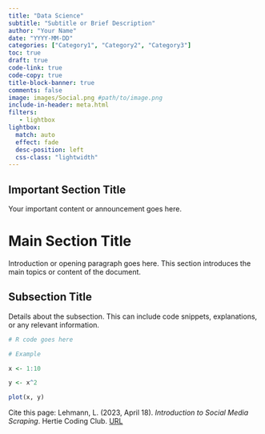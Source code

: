 ```yaml
---
title: "Data Science"
subtitle: "Subtitle or Brief Description"
author: "Your Name"
date: "YYYY-MM-DD"
categories: ["Category1", "Category2", "Category3"]
toc: true
draft: true
code-link: true
code-copy: true
title-block-banner: true
comments: false
image: images/Social.png #path/to/image.png
include-in-header: meta.html
filters:
   - lightbox
lightbox: 
  match: auto
  effect: fade
  desc-position: left
  css-class: "lightwidth"
---
```


::: {.callout-type}
## Important Section Title

Your important content or announcement goes here.
:::

# Main Section Title 

Introduction or opening paragraph goes here. This section introduces the main topics or content of the document.

## Subsection Title

Details about the subsection. This can include code snippets, explanations, or any relevant information.


```r

# R code goes here

# Example

x <- 1:10

y <- x^2

plot(x, y)


```

::: {.callout-note}
Cite this page: Lehmann, L. (2023, April 18). *Introduction to Social Media Scraping*. Hertie Coding Club. [URL](https://www.hertiecodingclub.com/learn/rstudio/social_media_scraping/)
:::